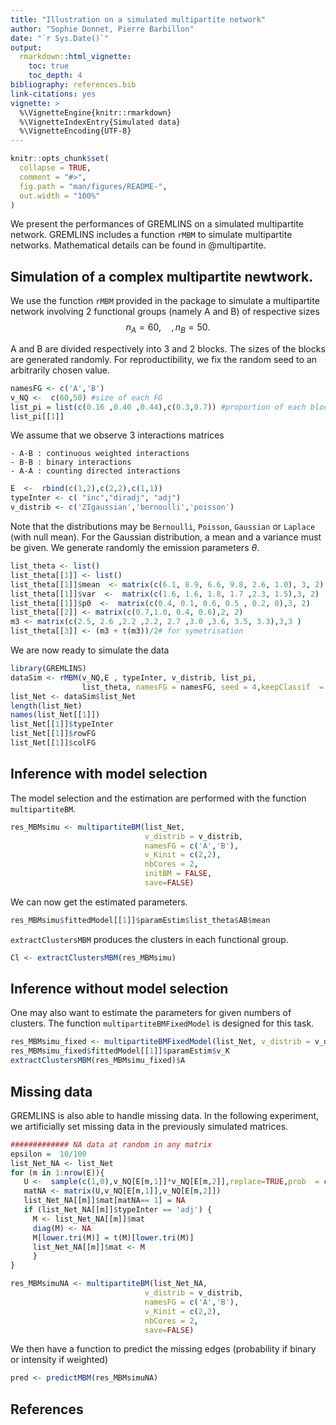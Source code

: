 ```yaml
---
title: "Illustration on a simulated multipartite network"
author: "Sophie Donnet, Pierre Barbillon"
date: "`r Sys.Date()`"
output: 
  rmarkdown::html_vignette:
    toc: true
    toc_depth: 4
bibliography: references.bib
link-citations: yes
vignette: >
  %\VignetteEngine{knitr::rmarkdown}
  %\VignetteIndexEntry{Simulated data}
  %\VignetteEncoding{UTF-8}
---
```



<!-- README.md is generated from README.Rmd. Please edit that file -->

```r
knitr::opts_chunk$set(
  collapse = TRUE,
  comment = "#>",
  fig.path = "man/figures/README-",
  out.width = "100%"
)
```


<!-- badges: start -->
<!-- badges: end -->




We present the performances of GREMLINS on a simulated multipartite network.  GREMLINS includes a function `rMBM` to simulate multipartite networks.  Mathematical details can be found in @multipartite. 



## Simulation of a complex multipartite newtwork. 


We use the function  `rMBM` provided in the package to simulate a  multipartite network involving $2$ functional groups (namely A and B) of respective sizes 
$$n_A = 60, \quad, n_B = 50.$$ 

A and B are  divided respectively into   $3$ and $2$ blocks. The sizes of the blocks are generated randomly. For reproductibility, we fix the random seed to an arbitrarily chosen value.  

```r
namesFG <- c('A','B')
v_NQ <-  c(60,50) #size of each FG
list_pi = list(c(0.16 ,0.40 ,0.44),c(0.3,0.7)) #proportion of each block in each  FG
list_pi[[1]]
``` 

We assume that we observe $3$ interactions matrices

    - A-B : continuous weighted interactions
    - B-B : binary interactions
    - A-A : counting directed interactions
  

```r
E  <-  rbind(c(1,2),c(2,2),c(1,1))
typeInter <- c( "inc","diradj", "adj")
v_distrib <- c('ZIgaussian','bernoulli','poisson')
```

Note that the distributions may be `Bernoulli`, `Poisson`, `Gaussian` or `Laplace` (with null mean). For the Gaussian distribution, a mean and a variance must be given. 
We generate randomly the  emission parameters $\theta$. 


```r
list_theta <- list()
list_theta[[1]] <- list()
list_theta[[1]]$mean  <- matrix(c(6.1, 8.9, 6.6, 9.8, 2.6, 1.0), 3, 2)
list_theta[[1]]$var  <-  matrix(c(1.6, 1.6, 1.8, 1.7 ,2.3, 1.5),3, 2)
list_theta[[1]]$p0  <-  matrix(c(0.4, 0.1, 0.6, 0.5 , 0.2, 0),3, 2)
list_theta[[2]] <- matrix(c(0.7,1.0, 0.4, 0.6),2, 2)
m3 <- matrix(c(2.5, 2.6 ,2.2 ,2.2, 2.7 ,3.0 ,3.6, 3.5, 3.3),3,3 )
list_theta[[3]] <- (m3 + t(m3))/2# for symetrisation
``` 

We are now ready to simulate the data



```r
library(GREMLINS)
dataSim <- rMBM(v_NQ,E , typeInter, v_distrib, list_pi,
                list_theta, namesFG = namesFG, seed = 4,keepClassif  = TRUE)
list_Net <- dataSim$list_Net
length(list_Net)
names(list_Net[[1]])
list_Net[[1]]$typeInter
list_Net[[1]]$rowFG
list_Net[[1]]$colFG
```

## Inference with model selection 

The model selection and the estimation are performed with the function `multipartiteBM`.

```r
res_MBMsimu <- multipartiteBM(list_Net, 
                              v_distrib = v_distrib, 
                              namesFG = c('A','B'),
                              v_Kinit = c(2,2),
                              nbCores = 2,
                              initBM = FALSE,
                              save=FALSE)
```

We can now get the estimated parameters. 

```r
res_MBMsimu$fittedModel[[1]]$paramEstim$list_theta$AB$mean
```


`extractClustersMBM` produces the clusters in each functional group. 
```r
Cl <- extractClustersMBM(res_MBMsimu)
``` 


## Inference without model selection 
One may also want to estimate the parameters for given numbers of clusters. The function `multipartiteBMFixedModel` is designed for this task. 
```r
res_MBMsimu_fixed <- multipartiteBMFixedModel(list_Net, v_distrib = v_distrib, nbCores = 2,namesFG = namesFG, v_K = c(3,2))
res_MBMsimu_fixed$fittedModel[[1]]$paramEstim$v_K
extractClustersMBM(res_MBMsimu_fixed)$A
```


## Missing data 

GREMLINS is also able to handle missing data. In the following experiment, we artificially set missing data in the previously simulated matrices. 


```r
############# NA data at random in any matrix
epsilon =  10/100
list_Net_NA <- list_Net
for (m in 1:nrow(E)){
   U <-  sample(c(1,0),v_NQ[E[m,1]]*v_NQ[E[m,2]],replace=TRUE,prob  = c(epsilon, 1-epsilon))
   matNA <- matrix(U,v_NQ[E[m,1]],v_NQ[E[m,2]])
   list_Net_NA[[m]]$mat[matNA== 1] = NA
   if (list_Net_NA[[m]]$typeInter == 'adj') {
     M <- list_Net_NA[[m]]$mat
     diag(M) <- NA
     M[lower.tri(M)] = t(M)[lower.tri(M)]
     list_Net_NA[[m]]$mat <- M
     }
}
``` 

```r
res_MBMsimuNA <- multipartiteBM(list_Net_NA, 
                              v_distrib = v_distrib, 
                              namesFG = c('A','B'),
                              v_Kinit = c(2,2),
                              nbCores = 2,
                              save=FALSE)
```

We then have a function to predict the missing edges (probability if binary or intensity if weighted)

```r
pred <- predictMBM(res_MBMsimuNA)
```




## References
